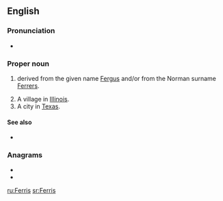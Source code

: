 ==English==

===Pronunciation===
* {{rhymes|ɛrəs|lang=en}}

===Proper noun===
{{en-proper noun}}

# {{surname|from=given names|dot=}} derived from the given name [[Fergus]] and/or from the Norman surname [[Ferrers]].
# A village in [[Illinois]].
# A city in [[Texas]].

====See also====
* {{l|en|Ferris wheel}}

===Anagrams===
* {{l|en|firers}}
* {{l|en|friers}}

{{catlangcode|en|Cities|Villages|Illinois|Texas}}

[[ru:Ferris]]
[[sr:Ferris]]
